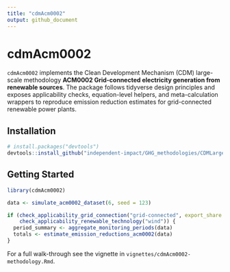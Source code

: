 ```yaml
---
title: "cdmAcm0002"
output: github_document
---
```


# cdmAcm0002

`cdmAcm0002` implements the Clean Development Mechanism (CDM) large-scale methodology
**ACM0002 Grid-connected electricity generation from renewable sources**. The
package follows tidyverse design principles and exposes applicability checks,
equation-level helpers, and meta-calculation wrappers to reproduce emission
reduction estimates for grid-connected renewable power plants.

## Installation

```r
# install.packages("devtools")
devtools::install_github("independent-impact/GHG_methodologies/CDMLargeScale/cdmAcm0002")
```

## Getting Started

```r
library(cdmAcm0002)

data <- simulate_acm0002_dataset(6, seed = 123)

if (check_applicability_grid_connection("grid-connected", export_share = 0.95) &&
    check_applicability_renewable_technology("wind")) {
  period_summary <- aggregate_monitoring_periods(data)
  totals <- estimate_emission_reductions_acm0002(data)
}
```

For a full walk-through see the vignette in `vignettes/cdmAcm0002-methodology.Rmd`.
